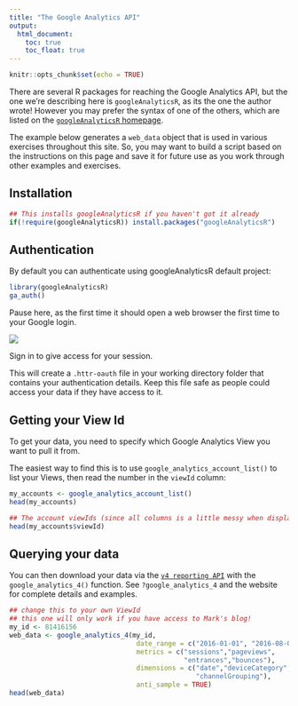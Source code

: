 ```yaml
---
title: "The Google Analytics API"
output:
  html_document:
    toc: true
    toc_float: true
---
```


```r
knitr::opts_chunk$set(echo = TRUE)
```

There are several R packages for reaching the Google Analytics API, but the one we're describing here is `googleAnalyticsR`, as its the one the author wrote!  However you may prefer the syntax of one of the others, which are listed on the [`googleAnalyticsR` homepage](http://code.markedmondson.me/googleAnalyticsR/).

The example below generates a `web_data` object that is used in various exercises throughout this site. So, you may want to build a script based on the instructions on this page and save it for future use as you work through other examples and exercises.

## Installation

```r
## This installs googleAnalyticsR if you haven't got it already
if(!require(googleAnalyticsR)) install.packages("googleAnalyticsR")
```
## Authentication

By default you can authenticate using googleAnalyticsR default project:

```r
library(googleAnalyticsR)
ga_auth()
```

Pause here, as the first time it should open a web browser the first time to your Google login.  

![](images/google_auth_login.png)

Sign in to give access for your session.  

This will create a `.httr-oauth` file in your working directory folder that contains your authentication details.  Keep this file safe as people could access your data if they have access to it.

## Getting your View Id

To get your data, you need to specify which Google Analytics View you want to pull it from.  

The easiest way to find this is to use `google_analytics_account_list()` to list your Views, then read the number in the `viewId` column:

```r
my_accounts <- google_analytics_account_list()
head(my_accounts)

## The account viewIds (since all columns is a little messy when displayed here)
head(my_accounts$viewId)
```

## Querying your data

You can then download your data via the [`v4 reporting API`](https://developers.google.com/analytics/devguides/reporting/core/v4/) with the `google_analytics_4()` function.  See `?google_analytics_4` and the website for complete details and examples.

```r
## change this to your own ViewId
## this one will only work if you have access to Mark's blog!
my_id <- 81416156 
web_data <- google_analytics_4(my_id, 
                                date_range = c("2016-01-01", "2016-08-01"),
                                metrics = c("sessions","pageviews",
                                            "entrances","bounces"),
                                dimensions = c("date","deviceCategory",
                                               "channelGrouping"),
                                anti_sample = TRUE)
head(web_data)
```
